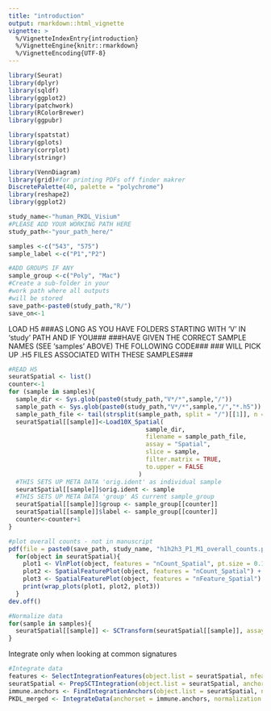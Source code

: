 ```yaml
---
title: "introduction"
output: rmarkdown::html_vignette
vignette: >
  %/VignetteIndexEntry{introduction}
  %/VignetteEngine{knitr::rmarkdown}
  %/VignetteEncoding{UTF-8}
---
```


```r
library(Seurat)
library(dplyr)
library(sqldf)
library(ggplot2)
library(patchwork)
library(RColorBrewer)
library(ggpubr)

library(spatstat)
library(gplots)
library(corrplot)
library(stringr)

library(VennDiagram)
library(grid)#for printing PDFs off finder makrer
DiscretePalette(40, palette = "polychrome")
library(reshape2)
library(ggplot2)

study_name<-"human_PKDL_Visium"
#PLEASE ADD YOUR WORKING PATH HERE
study_path<-"your_path_here/"

samples <-c("543", "575")
sample_label <-c("P1","P2")

#ADD GROUPS IF ANY
sample_group <-c("Poly", "Mac")
#Create a sub-folder in your 
#work path where all outputs
#will be stored
save_path<-paste0(study_path,"R/")
save_on<-1

```
LOAD H5
###AS LONG AS YOU HAVE FOLDERS STARTING WITH 'V' IN 'study' PATH AND IF YOU###
###HAVE GIVEN THE CORRECT SAMPLE NAMES (SEE 'samples' ABOVE) THE FOLLOWING CODE###
### WILL PICK UP .H5 FILES ASSOCIATED WITH THESE SAMPLES###
```r
#READ H5
seuratSpatial <- list()
counter<-1
for (sample in samples){
  sample_dir <- Sys.glob(paste0(study_path,"V*/*",sample,"/"))
  sample_path <- Sys.glob(paste0(study_path,"V*/*",sample,"/","*.h5"))
  sample_path_file <- tail(strsplit(sample_path, split = "/")[[1]], n = 1)
  seuratSpatial[[sample]]<-Load10X_Spatial(
                                      sample_dir,
                                      filename = sample_path_file,
                                      assay = "Spatial",
                                      slice = sample,
                                      filter.matrix = TRUE,
                                      to.upper = FALSE
                                    )
  #THIS SETS UP META DATA 'orig.ident' as individual sample
  seuratSpatial[[sample]]$orig.ident <- sample
  #THIS SETS UP META DATA 'group' AS current sample_group
  seuratSpatial[[sample]]$group <- sample_group[[counter]]
  seuratSpatial[[sample]]$label <- sample_group[[counter]]
  counter<-counter+1
}
```

```r
#plot overall counts - not in manuscript
pdf(file = paste0(save_path, study_name, "h1h2h3_P1_M1_overall_counts.pdf"))
  for(object in seuratSpatial){
    plot1 <- VlnPlot(object, features = "nCount_Spatial", pt.size = 0.1) + NoLegend()
    plot2 <- SpatialFeaturePlot(object, features = "nCount_Spatial") + theme(legend.position = "right")
    plot3 <- SpatialFeaturePlot(object, features = "nFeature_Spatial") + theme(legend.position = "right")
    print(wrap_plots(plot1, plot2, plot3))
  }
dev.off()
```

```r
#Normalize data
for(sample in samples){
  seuratSpatial[[sample]] <- SCTransform(seuratSpatial[[sample]], assay = "Spatial", verbose = FALSE, vars.to.regress = c("nCount_Spatial", "nFeature_Spatial"))
}
```
Integrate only when looking at common signatures

```r
#Integrate data
features <- SelectIntegrationFeatures(object.list = seuratSpatial, nfeatures = 3000)
seuratSpatial <- PrepSCTIntegration(object.list = seuratSpatial, anchor.features = features)
immune.anchors <- FindIntegrationAnchors(object.list = seuratSpatial, normalization.method = "SCT", anchor.features = features)
PKDL_merged <- IntegrateData(anchorset = immune.anchors, normalization.method = "SCT")
```


